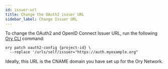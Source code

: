 ```yaml
---
id: issuer-url
title: Change the OAuth2 issuer URL
sidebar_label: Change Issuer URL
---
```


To change the OAuth2 and OpenID Connect Issuer URL, run the following [Ory CLI](../guides/cli/installation.mdx) command:

```shell
ory patch oauth2-config {project-id} \
  --replace '/urls/self/issuer="https://auth.myexample.org"
```

Ideally, this URL is the CNAME domain you have set up for the Ory Network.
